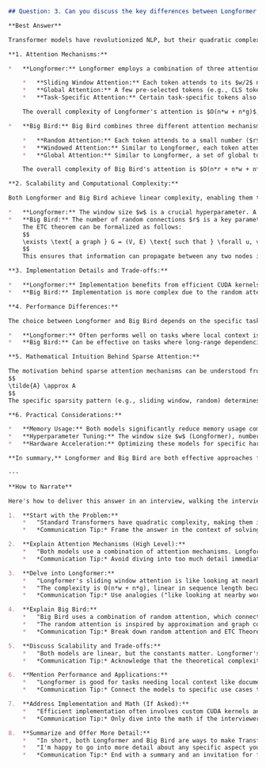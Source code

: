 ```markdown
## Question: 3. Can you discuss the key differences between Longformer and Big Bird in terms of their attention mechanisms and scalability?

**Best Answer**

Transformer models have revolutionized NLP, but their quadratic complexity with respect to sequence length ($O(n^2)$) limits their application to long sequences. Longformer and Big Bird are two prominent models designed to address this limitation by introducing sparse attention mechanisms. While both aim to reduce the computational cost, they employ different strategies with distinct trade-offs.

**1. Attention Mechanisms:**

*   **Longformer:** Longformer employs a combination of three attention mechanisms:

    *   **Sliding Window Attention:** Each token attends to its $w/2$ neighbors on either side, where $w$ is the window size. This captures local context effectively. The complexity is $O(n*w)$, linear with sequence length $n$.
    *   **Global Attention:** A few pre-selected tokens (e.g., CLS token for classification) attend to all tokens and are attended *by* all tokens. This allows the model to gather information from the entire sequence.  If $g$ is the number of global tokens, the complexity is $O(n*g)$, linear with $n$.
    *   **Task-Specific Attention:** Certain task-specific tokens also attend to all tokens in the sequence.

    The overall complexity of Longformer's attention is $O(n*w + n*g)$, which is linear in sequence length.

*   **Big Bird:** Big Bird combines three different attention mechanisms:

    *   **Random Attention:** Each token attends to a small number ($r$) of randomly chosen tokens. This provides a form of global context.  The complexity is $O(n*r)$.
    *   **Windowed Attention:** Similar to Longformer, each token attends to its $w/2$ neighbors on either side, capturing local context. The complexity is $O(n*w)$.
    *   **Global Attention:** Similar to Longformer, a set of global tokens attend to all tokens and are attended *by* all tokens.

    The overall complexity of Big Bird's attention is $O(n*r + n*w + n*g)$, also linear in sequence length.

**2. Scalability and Computational Complexity:**

Both Longformer and Big Bird achieve linear complexity, enabling them to process much longer sequences than standard Transformers. However, the specific constants within the complexity ($w$, $r$, $g$) influence actual performance.

*   **Longformer:** The window size $w$ is a crucial hyperparameter. A larger $w$ allows capturing more local context but increases computation. The number of global tokens $g$ is typically small (e.g., 1 for CLS token).  Longformer's sliding window attention is highly efficient on hardware due to its regular structure.
*   **Big Bird:** The number of random connections $r$ is a key parameter.  More random connections provide better approximation of full attention but also increase computational cost.  The random attention in Big Bird can be less hardware-friendly than Longformer's sliding window because of memory access patterns. Theoretical justification relies on approximating the full attention matrix with a sparse matrix and uses theorems such as the ETC (Eulerian Tour Cover) theorem to prove universal approximation capabilities of the model.
    The ETC theorem can be formalized as follows:
    $$
    \exists \text{ a graph } G = (V, E) \text{ such that } \forall u, v \in V, \exists \text{ a path from } u \text{ to } v \text{ of length at most } L
    $$
    This ensures that information can propagate between any two nodes in a limited number of steps. BigBird leverages this property by ensuring a connected graph of attention through random, local, and global connections.

**3. Implementation Details and Trade-offs:**

*   **Longformer:** Implementation benefits from efficient CUDA kernels for sliding window attention. It is relatively straightforward to implement and integrate into existing Transformer architectures.
*   **Big Bird:** Implementation is more complex due to the random attention pattern, which can be less amenable to hardware acceleration. Efficient implementations often rely on custom CUDA kernels and careful memory management.

**4. Performance Differences:**

The choice between Longformer and Big Bird depends on the specific task and dataset.

*   **Longformer:** Often performs well on tasks where local context is crucial, such as document classification, question answering, and summarization.  The sliding window captures local dependencies well, and the global attention allows for gathering relevant information from the entire sequence.
*   **Big Bird:** Can be effective on tasks where long-range dependencies and global context are important, such as genomics or tasks requiring reasoning over very long documents. The random attention helps capture distant relationships.

**5. Mathematical Intuition Behind Sparse Attention:**

The motivation behind sparse attention mechanisms can be understood from the perspective of approximating the full attention matrix. Let $A$ be the full attention matrix, where $A_{ij}$ represents the attention weight between token $i$ and token $j$. In a standard Transformer, $A$ is dense. Sparse attention methods aim to approximate $A$ with a sparse matrix $\tilde{A}$ such that:
$$
\tilde{A} \approx A
$$
The specific sparsity pattern (e.g., sliding window, random) determines how well $\tilde{A}$ approximates $A$. In Longformer, the sliding window captures local dependencies, while global tokens capture global information. In Big Bird, the random attention provides a probabilistic approximation of the full attention matrix. BigBird leverages an ETC graph-based attention mechanism. Specifically it combines $r$ random attention, $w$ window attention and $g$ global attention. By ETC theorem, such an attention mechanism can approximate the full attention with a relatively small cost.

**6. Practical Considerations:**

*   **Memory Usage:** Both models significantly reduce memory usage compared to standard Transformers but still require substantial memory for very long sequences.  Techniques like gradient checkpointing are often used to further reduce memory consumption.
*   **Hyperparameter Tuning:** The window size $w$ (Longformer), number of random connections $r$ (Big Bird), and number of global tokens $g$ are critical hyperparameters that need to be carefully tuned for each task.
*   **Hardware Acceleration:** Optimizing these models for specific hardware (e.g., GPUs, TPUs) is essential for achieving good performance.

**In summary,** Longformer and Big Bird are both effective approaches for handling long sequences with linear complexity. Longformer's sliding window attention is efficient for capturing local context, while Big Bird's random attention can capture long-range dependencies. The choice between the two depends on the specific task, dataset, and hardware constraints.  The mathematical justification for these models lies in their ability to approximate the full attention mechanism with a sparse alternative, trading off some accuracy for significant computational gains.

---

**How to Narrate**

Here's how to deliver this answer in an interview, walking the interviewer through the complexities without overwhelming them:

1.  **Start with the Problem:**
    *   "Standard Transformers have quadratic complexity, making them impractical for long sequences. Longformer and Big Bird address this using sparse attention."
    *   *Communication Tip:* Frame the answer in the context of solving a real problem.

2.  **Explain Attention Mechanisms (High Level):**
    *   "Both models use a combination of attention mechanisms. Longformer uses sliding window and global attention, while Big Bird uses random, windowed, and global attention."
    *   *Communication Tip:* Avoid diving into too much detail immediately. Give a broad overview first.

3.  **Delve into Longformer:**
    *   "Longformer's sliding window attention is like looking at nearby words, capturing local context very efficiently. Global attention lets certain tokens 'see' the entire sequence."
    *   "The complexity is O(n*w + n*g), linear in sequence length because the window size *w* and number of global tokens *g* are fixed."
    *   *Communication Tip:* Use analogies ("like looking at nearby words") to make concepts more accessible.

4.  **Explain Big Bird:**
    *   "Big Bird uses a combination of random attention, which connects each token to a few random tokens, as well as windowed and global attention."
    *   "The random attention is inspired by approximation and graph connectivity theorems such as the ETC theorem, which demonstrates that full attention can be approximated with a sparse model. The complexity is O(n*r + n*w + n*g), which is also linear."
    *   *Communication Tip:* Break down random attention and ETC Theorem into digestible parts.

5.  **Discuss Scalability and Trade-offs:**
    *   "Both models are linear, but the constants matter. Longformer's sliding window is hardware-friendly. Big Bird's random attention can be harder to optimize."
    *   *Communication Tip:* Acknowledge that the theoretical complexity is only part of the story.

6.  **Mention Performance and Applications:**
    *   "Longformer is good for tasks needing local context like document classification. Big Bird is better for long-range dependencies, like genomics or reasoning over very long documents."
    *   *Communication Tip:* Connect the models to specific use cases to show practical understanding.

7.  **Address Implementation and Math (If Asked):**
    *   "Efficient implementation often involves custom CUDA kernels and memory management. The sparse structure allows us to approximate the attention matrix, trading some accuracy for significant computational gains."
    *   *Communication Tip:* Only dive into the math if the interviewer seems interested or asks directly. Briefly explain the underlying idea without getting bogged down in formulas unless prompted. You can say something like, "The core idea, if you're interested, can be formulated as..."

8.  **Summarize and Offer More Detail:**
    *   "In short, both Longformer and Big Bird are ways to make Transformers work on long sequences. The choice depends on the task, the data, and hardware."
    *   "I'm happy to go into more detail about any specific aspect you'd like to discuss further."
    *   *Communication Tip:* End with a summary and an invitation for further questions. This demonstrates confidence and mastery.
```